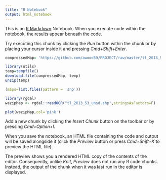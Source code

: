 ```yaml
---
title: "R Notebook"
output: html_notebook
---
```


This is an [R Markdown](http://rmarkdown.rstudio.com) Notebook. When you execute code within the notebook, the results appear beneath the code. 

Try executing this chunk by clicking the *Run* button within the chunk or by placing your cursor inside it and pressing *Cmd+Shift+Enter*. 

```r
compressedMap= 'https://github.com/awood59/PROJECT/raw/master/tl_2013_53_unsd.zip'
```

```r
library(utils)
temp=tempfile()
download.file(compressedMap, temp)
unzip(temp)
```

```r
(maps=list.files(pattern = 'shp'))
```

```r
library(rgdal)
wazipMap <- rgdal::readOGR("tl_2013_53_unsd.shp",stringsAsFactors=F)
```

```r
plot(wazipMap,col='pink')
```

Add a new chunk by clicking the *Insert Chunk* button on the toolbar or by pressing *Cmd+Option+I*.

When you save the notebook, an HTML file containing the code and output will be saved alongside it (click the *Preview* button or press *Cmd+Shift+K* to preview the HTML file). 

The preview shows you a rendered HTML copy of the contents of the editor. Consequently, unlike *Knit*, *Preview* does not run any R code chunks. Instead, the output of the chunk when it was last run in the editor is displayed.

